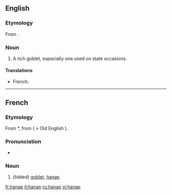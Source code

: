 ==English==

===Etymology===
From {{etyl|fr}} {{term|hanap|lang=fr}}.

===Noun===
{{en-noun}}

# {{obsolete}} A rich goblet, especially one used on state occasions.

====Translations====
{{trans-top|rich goblet}}
*French: {{t+|fr|hanap|m}}
{{trans-mid}}
{{trans-bottom}}

----

==French==
===Etymology===
From {{etyl|frk|fr}} *{{term||hnapp-}}, from {{proto|Germanic|lang=fr}} ( > Old English {{term|hnæp}}).

===Pronunciation===
*{{IPA|/ʔanap/|lang=fr}}

===Noun===
{{fr-noun|m}}

# {{historical|lang=fr}} (lidded) [[goblet]], [[#English|hanap]]

[[fr:hanap]]
[[it:hanap]]
[[ru:hanap]]
[[vi:hanap]]